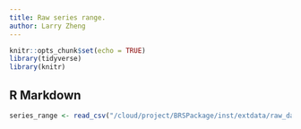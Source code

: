 ```yaml
---
title: Raw series range.
author: Larry Zheng
---
```


```r
knitr::opts_chunk$set(echo = TRUE)
library(tidyverse)
library(knitr)
```

## R Markdown



```r
series_range <- read_csv("/cloud/project/BRSPackage/inst/extdata/raw_data/All_SeriesRange.csv")
```